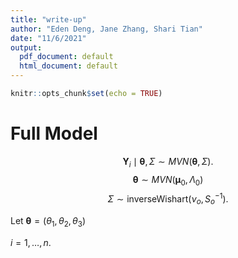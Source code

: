 ```yaml
---
title: "write-up"
author: "Eden Deng, Jane Zhang, Shari Tian"
date: "11/6/2021"
output:
  pdf_document: default
  html_document: default
---
```


```r
knitr::opts_chunk$set(echo = TRUE)
```


# Full Model

$$\textbf{Y}_i \mid \boldsymbol{\theta}, \Sigma \sim MVN(\boldsymbol{\theta}, \Sigma).$$ 
$$\boldsymbol{\theta} \sim MVN(\boldsymbol{\mu}_0, \Lambda_0)$$
$$ \Sigma \sim \text{inverseWishart}(\nu_o, S_o^{-1}).$$

Let $\boldsymbol{\theta} = ({\theta}_1, \theta_2, \theta_3)$

$i=1,\ldots,n.$

